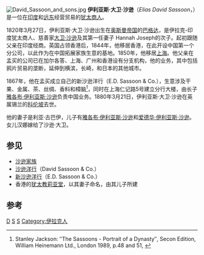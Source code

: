 [[File:David_Sassoon_and_sons.jpg|thumb]]
'''伊利亚斯·大卫·沙逊'''（''Elias David Sassoon''，{{bd|1820年|3月27日|1880年|3月21日|S}}）是一位在[[印度|印度]]和[[远东|远东]]经营贸易的[[犹太人|犹太商人]]。

1820年3月27日，伊利亚斯·大卫·沙逊出生在[[奥斯曼帝国|奥斯曼帝国]]的[[巴格达|巴格达]]，是伊拉克-印度犹太商人、慈善家[[大卫·沙逊|大卫·沙逊]]及其第一任妻子 Hannah Joseph的次子。起初跟随父亲在印度经商。英国占领香港后，1844年，他移居香港，在此开设中国第一个分公司，以此作为在中国拓展家族生意的基地。1850年，他移居[[上海|上海]]。他父亲在孟买的公司已在加尔各答、上海、广州和香港设有分支机构，他的业务，其中包括鸦片贸易的垄断，延伸到横滨，长崎，和日本的其他城市。

1867年，他在孟买成立自己的新沙逊洋行（E.D. Sassoon & Co.），生意涉及干果、金属、茶、丝绸、香料和樟脑<ref>Stanley Jackson: ″The Sassoons - Portrait of a Dynasty″, Secon Edition, William Heinemann Ltd., London 1989, p.48 and 51, {{ISBN|0-434-37056-8}}</ref>，同时在上海仁记路5号建立分行大楼，由长子[[雅各布·伊利亚斯·沙逊|雅各布·伊利亚斯·沙逊]]负责中国业务。1880年3月21日，伊利亚斯·大卫·沙逊在英属锡兰的[[科伦坡|科伦坡]]去世。

他的妻子是利亚·古巴伊，儿子有[[雅各布·伊利亚斯·沙逊|雅各布·伊利亚斯·沙逊]]和[[爱德华·伊利亚斯·沙逊|爱德华·伊利亚斯·沙逊]]。女儿汉娜嫁给了沙逊·大卫。

==参见==
*[[沙逊家族|沙逊家族]]
*[[沙逊洋行|沙逊洋行]]（David Sassoon & Co.）
*[[新沙逊洋行|新沙逊洋行]]（E.D. Sassoon & Co.）
*香港的[[犹太教莉亚堂|犹太教莉亚堂]]，以其妻子命名，由其儿子所建

==参考==
{{Reflist}}
[[Category:沙逊家族|D]]
[[Category:印度犹太人|S]]
[[Category:印度企業家|S]]
[[Category:伊拉克人|Category:伊拉克人]]